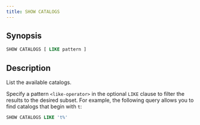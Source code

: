 ```yaml
---
title: SHOW CATALOGS
---
```


## Synopsis

```sql
SHOW CATALOGS [ LIKE pattern ]
```

## Description

List the available catalogs.

Specify a pattern `<like-operator>` in the optional `LIKE` clause to
filter the results to the desired subset. For example, the following query
allows you to find catalogs that begin with `t`:

```sql
SHOW CATALOGS LIKE 't%'
```

